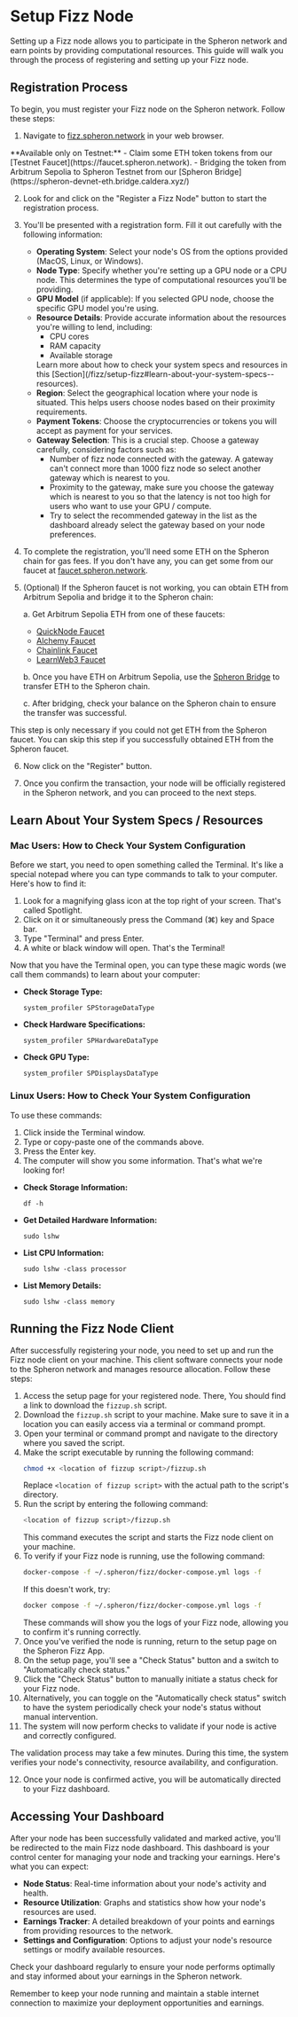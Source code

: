 
# Setup Fizz Node

Setting up a Fizz node allows you to participate in the Spheron network and earn points by providing computational resources. This guide will walk you through the process of registering and setting up your Fizz node.

## Registration Process

To begin, you must register your Fizz node on the Spheron network. Follow these steps:

1. Navigate to [fizz.spheron.network](https://fizz.spheron.network) in your web browser.

<Callout type="info">
  **Available only on Testnet:** 
  - Claim some ETH token tokens from our [Testnet Faucet](https://faucet.spheron.network).
  - Bridging the token from Arbitrum Sepolia to Spheron Testnet from our [Spheron Bridge](https://spheron-devnet-eth.bridge.caldera.xyz/)
</Callout>

2. Look for and click on the "Register a Fizz Node" button to start the registration process.
3. You'll be presented with a registration form. Fill it out carefully with the following information:

   - **Operating System**: Select your node's OS from the options provided (MacOS, Linux, or Windows).
   - **Node Type**: Specify whether you're setting up a GPU node or a CPU node. This determines the type of computational resources you'll be providing.
   - **GPU Model** (if applicable): If you selected GPU node, choose the specific GPU model you're using.
   - **Resource Details**: Provide accurate information about the resources you're willing to lend, including:
     - CPU cores
     - RAM capacity
     - Available storage
      <Callout type="info">
        Learn more about how to check your system specs and resources in this [Section](/fizz/setup-fizz#learn-about-your-system-specs--resources).
      </Callout>
   - **Region**: Select the geographical location where your node is situated. This helps users choose nodes based on their proximity requirements.
   - **Payment Tokens**: Choose the cryptocurrencies or tokens you will accept as payment for your services.
   - **Gateway Selection**: This is a crucial step. Choose a gateway carefully, considering factors such as:
     - Number of fizz node connected with the gateway. A gateway can't connect more than 1000 fizz node so select another gateway which is nearest to you.
     - Proximity to the gateway, make sure you choose the gateway which is nearest to you so that the latency is not too high for users who want to use your GPU / compute.
     - Try to select the recommended gateway in the list as the dashboard already select the gateway based on your node preferences.

4. To complete the registration, you'll need some ETH on the Spheron chain for gas fees. If you don't have any, you can get some from our faucet at [faucet.spheron.network](https://faucet.spheron.network).

5. (Optional) If the Spheron faucet is not working, you can obtain ETH from Arbitrum Sepolia and bridge it to the Spheron chain:

   a. Get Arbitrum Sepolia ETH from one of these faucets:
      - [QuickNode Faucet](https://faucet.quicknode.com/arbitrum/sepolia)
      - [Alchemy Faucet](https://www.alchemy.com/faucets/arbitrum-sepolia)
      - [Chainlink Faucet](https://faucets.chain.link/arbitrum-sepolia)
      - [LearnWeb3 Faucet](https://learnweb3.io/faucets/arbitrum_sepolia/)

   b. Once you have ETH on Arbitrum Sepolia, use the [Spheron Bridge](https://spheron-devnet-eth.bridge.caldera.xyz/) to transfer ETH to the Spheron chain.

   c. After bridging, check your balance on the Spheron chain to ensure the transfer was successful.

<Callout type="info">
This step is only necessary if you could not get ETH from the Spheron faucet. You can skip this step if you successfully obtained ETH from the Spheron faucet.
</Callout>

6. Now click on the "Register" button. 

7. Once you confirm the transaction, your node will be officially registered in the Spheron network, and you can proceed to the next steps.

## Learn About Your System Specs / Resources

### Mac Users: How to Check Your System Configuration

Before we start, you need to open something called the Terminal. It's like a special notepad where you can type commands to talk to your computer. Here's how to find it:

1. Look for a magnifying glass icon at the top right of your screen. That's called Spotlight.
2. Click on it or simultaneously press the Command (⌘) key and Space bar.
3. Type "Terminal" and press Enter.
4. A white or black window will open. That's the Terminal!

Now that you have the Terminal open, you can type these magic words (we call them commands) to learn about your computer:

- **Check Storage Type:**
   ```
   system_profiler SPStorageDataType
   ```

- **Check Hardware Specifications:**
   ```
   system_profiler SPHardwareDataType
   ```

- **Check GPU Type:**
   ```
   system_profiler SPDisplaysDataType
   ```


### Linux Users: How to Check Your System Configuration

To use these commands:
1. Click inside the Terminal window.
2. Type or copy-paste one of the commands above.
3. Press the Enter key.
4. The computer will show you some information. That's what we're looking for!

- **Check Storage Information:**
   ```
   df -h
   ```

- **Get Detailed Hardware Information:**
   ```
   sudo lshw
   ```

- **List CPU Information:**
   ```
   sudo lshw -class processor
   ```

- **List Memory Details:**
   ```
   sudo lshw -class memory
   ```

## Running the Fizz Node Client

After successfully registering your node, you need to set up and run the Fizz node client on your machine. This client software connects your node to the Spheron network and manages resource allocation. Follow these steps:

1. Access the setup page for your registered node. There, You should find a link to download the `fizzup.sh` script.
2. Download the `fizzup.sh` script to your machine. Make sure to save it in a location you can easily access via a terminal or command prompt.
3. Open your terminal or command prompt and navigate to the directory where you saved the script.
4. Make the script executable by running the following command:
   ```bash
   chmod +x <location of fizzup script>/fizzup.sh
   ```
   Replace `<location of fizzup script>` with the actual path to the script's directory.
5. Run the script by entering the following command:
   ```bash
   <location of fizzup script>/fizzup.sh
   ```
   This command executes the script and starts the Fizz node client on your machine.
6. To verify if your Fizz node is running, use the following command:
   ```bash
   docker-compose -f ~/.spheron/fizz/docker-compose.yml logs -f
   ```
   If this doesn't work, try:
   ```bash
   docker compose -f ~/.spheron/fizz/docker-compose.yml logs -f
   ```
   These commands will show you the logs of your Fizz node, allowing you to confirm it's running correctly.
7. Once you've verified the node is running, return to the setup page on the Spheron Fizz App.
8. On the setup page, you'll see a "Check Status" button and a switch to "Automatically check status."
9. Click the "Check Status" button to manually initiate a status check for your Fizz node.
10. Alternatively, you can toggle on the "Automatically check status" switch to have the system periodically check your node's status without manual intervention.
11. The system will now perform checks to validate if your node is active and correctly configured.

<Callout type="info">
  The validation process may take a few minutes. During this time, the system verifies your node's connectivity, resource availability, and configuration.
</Callout>

12. Once your node is confirmed active, you will be automatically directed to your Fizz dashboard.

## Accessing Your Dashboard

After your node has been successfully validated and marked active, you'll be redirected to the main Fizz node dashboard. This dashboard is your control center for managing your node and tracking your earnings. Here's what you can expect:

- **Node Status**: Real-time information about your node's activity and health.
- **Resource Utilization**: Graphs and statistics show how your node's resources are used.
- **Earnings Tracker**: A detailed breakdown of your points and earnings from providing resources to the network.
- **Settings and Configuration**: Options to adjust your node's resource settings or modify available resources.

Check your dashboard regularly to ensure your node performs optimally and stay informed about your earnings in the Spheron network.

<Callout type="warning">
Remember to keep your node running and maintain a stable internet connection to maximize your deployment opportunities and earnings.
</Callout>

<Navigation name="Setup Fizz Node" />